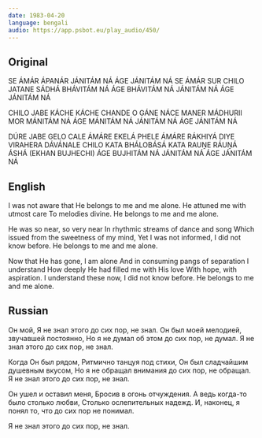 ```yaml
---
date: 1983-04-20
language: bengali
audio: https://app.psbot.eu/play_audio/450/
---
```


## Original

SE ÁMÁR ÁPANÁR
JÁNITÁM NÁ ÁGE JÁNITÁM NÁ
SE ÁMÁR SUR CHILO JATANE SÁDHÁ
BHÁVITÁM NÁ ÁGE BHÁVITÁM NÁ
JÁNITÁM NÁ ÁGE JÁNITÁM NÁ

CHILO JABE KÁCHE KÁCHE
CHANDE O GÁNE NÁCE
MANER MÁDHURII MOR
MÁNITÁM NÁ ÁGE MÁNITÁM NÁ
JÁNITÁM NÁ ÁGE JÁNITÁM NÁ

DÚRE JABE GELO CALE ÁMÁRE EKELÁ PHELE
ÁMÁRE RÁKHIYÁ DIYE VIRAHERA DÁVÁNALE
CHILO KATA BHÁLOBÁSÁ
KATA RAUṊE RÁUṊÁ ÁSHÁ
(EKHAN BUJHECHI) ÁGE BUJHITÁM NÁ
JÁNITÁM NÁ ÁGE JÁNITÁM NÁ

## English

I was not aware that
He belongs to me and me alone.
He attuned me with utmost care
To melodies divine.
He belongs to me and me alone.

He was so near, so very near
In rhythmic streams of dance and song
Which issued from the sweetness of my mind,
Yet I was not informed, I did not know before.
He belongs to me and me alone.

Now that He has gone, I am alone
And in consuming pangs of separation I understand
How deeply He had filled me with His love
With hope, with aspiration.
I understand these now, I did not know before.
He belongs to me and me alone.

## Russian

Он мой,
Я не знал этого до сих пор, не знал.
Он был моей мелодией, звучавшей постоянно,
Но я не думал об этом до сих пор, не думал.
Я не знал этого до сих пор, не знал.

Когда Он был рядом,
Ритмично танцуя под стихи,
Он был сладчайшим душевным вкусом,
Но я не обращал внимания до сих пор, не обращал.
Я не знал этого до сих пор, не знал.

Он ушел и оставил меня,
Бросив в огонь отчуждения.
А ведь когда-то было столько любви,
Столько ослепительных надежд.
И, наконец, я понял то, что до сих пор не понимал.

Я не знал этого до сих пор, не знал.
